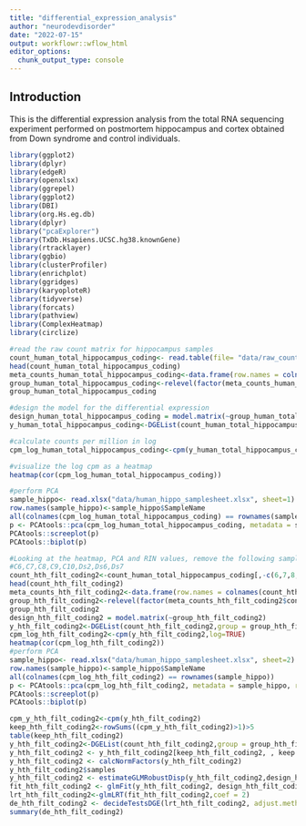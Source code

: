 ```yaml
---
title: "differential_expression_analysis"
author: "neurodevdisorder"
date: "2022-07-15"
output: workflowr::wflow_html
editor_options:
  chunk_output_type: console
---
```




## Introduction

This is the differential expression analysis from the total RNA sequencing experiment performed on postmortem hippocampus and cortex obtained from Down syndrome and control individuals.


```r
library(ggplot2)
library(dplyr)
library(edgeR)
library(openxlsx)
library(ggrepel)
library(ggplot2)
library(DBI)
library(org.Hs.eg.db)
library(dplyr)
library("pcaExplorer")
library(TxDb.Hsapiens.UCSC.hg38.knownGene)
library(rtracklayer)
library(ggbio)
library(clusterProfiler)
library(enrichplot)
library(ggridges)
library(karyoploteR)
library(tidyverse)
library(forcats)
library(pathview)
library(ComplexHeatmap)
library(circlize)
```

```r
#read the raw count matrix for hippocampus samples
count_human_total_hippocampus_coding<- read.table(file= "data/raw_counts_human_hippo_matrix_coding.txt", header=T, row.names=1)
head(count_human_total_hippocampus_coding)
meta_counts_human_total_hippocampus_coding<-data.frame(row.names = colnames(count_human_total_hippocampus_coding),condition_human_total_hippocampus_coding=c("Cont","Cont","Cont","Cont","Cont","Cont","Cont","Cont","Cont","Cont","Cont","DS","DS","DS","DS","DS","DS","DS","DS","DS"))
group_human_total_hippocampus_coding<-relevel(factor(meta_counts_human_total_hippocampus_coding$condition_human_total_hippocampus_coding),ref="Cont")
group_human_total_hippocampus_coding

#design the model for the differential expression
design_human_total_hippocampus_coding = model.matrix(~group_human_total_hippocampus_coding)
y_human_total_hippocampus_coding<-DGEList(count_human_total_hippocampus_coding,group = group_human_total_hippocampus_coding)

#calculate counts per million in log
cpm_log_human_total_hippocampus_coding<-cpm(y_human_total_hippocampus_coding,log=TRUE)

#visualize the log cpm as a heatmap
heatmap(cor(cpm_log_human_total_hippocampus_coding))

#perform PCA
sample_hippo<- read.xlsx("data/human_hippo_samplesheet.xlsx", sheet=1)
row.names(sample_hippo)<-sample_hippo$SampleName
all(colnames(cpm_log_human_total_hippocampus_coding) == rownames(sample_hippo))
p <- PCAtools::pca(cpm_log_human_total_hippocampus_coding, metadata = sample_hippo, removeVar = 0.1)
PCAtools::screeplot(p)
PCAtools::biplot(p)

#Looking at the heatmap, PCA and RIN values, remove the following samples:
#C6,C7,C8,C9,C10,Ds2,Ds6,Ds7
count_hth_filt_coding2<-count_human_total_hippocampus_coding[,-c(6,7,8,9,10,13,17,18)]
head(count_hth_filt_coding2)
meta_counts_hth_filt_coding2<-data.frame(row.names = colnames(count_hth_filt_coding2),condition_hth_filt_coding2=c("Cont","Cont","Cont","Cont","Cont","Cont","DS","DS","DS","DS","DS","DS"))
group_hth_filt_coding2<-relevel(factor(meta_counts_hth_filt_coding2$condition_hth_filt_coding2),ref="Cont")
group_hth_filt_coding2
design_hth_filt_coding2 = model.matrix(~group_hth_filt_coding2)
y_hth_filt_coding2<-DGEList(count_hth_filt_coding2,group = group_hth_filt_coding2)
cpm_log_hth_filt_coding2<-cpm(y_hth_filt_coding2,log=TRUE)
heatmap(cor(cpm_log_hth_filt_coding2))
#perform PCA
sample_hippo<- read.xlsx("data/human_hippo_samplesheet.xlsx", sheet=2)
row.names(sample_hippo)<-sample_hippo$SampleName
all(colnames(cpm_log_hth_filt_coding2) == rownames(sample_hippo))
p <- PCAtools::pca(cpm_log_hth_filt_coding2, metadata = sample_hippo, removeVar = 0.1)
PCAtools::screeplot(p)
PCAtools::biplot(p)

cpm_y_hth_filt_coding2<-cpm(y_hth_filt_coding2)
keep_hth_filt_coding2<-rowSums((cpm_y_hth_filt_coding2)>1)>5
table(keep_hth_filt_coding2)
y_hth_filt_coding2<-DGEList(count_hth_filt_coding2,group = group_hth_filt_coding2)
y_hth_filt_coding2 <- y_hth_filt_coding2[keep_hth_filt_coding2, , keep.lib.sizes=FALSE]
y_hth_filt_coding2 <- calcNormFactors(y_hth_filt_coding2)
y_hth_filt_coding2$samples
y_hth_filt_coding2 <- estimateGLMRobustDisp(y_hth_filt_coding2,design_hth_filt_coding2, verbose = TRUE)
fit_hth_filt_coding2 <- glmFit(y_hth_filt_coding2, design_hth_filt_coding2)
lrt_hth_filt_coding2<-glmLRT(fit_hth_filt_coding2,coef = 2)
de_hth_filt_coding2 <- decideTestsDGE(lrt_hth_filt_coding2, adjust.method="BH", p.value = 0.05)
summary(de_hth_filt_coding2)
```

